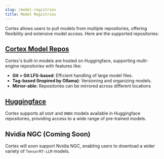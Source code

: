 ```yaml
---
slug: /model-registries
title: Model Registries
---
```



Cortex allows users to pull models from multiple repositories, offering flexibility and extensive model access. Here are the supported repositories:

## [Cortex Model Repos](/docs/hub/cortex-hub)
Cortex's built-in models are hosted on Huggingface, supporting multi-engine repositories with features like:
- **Git + Git LFS-based**: Efficient handling of large model files.
- **Tag-based (Inspired by Ollama)**: Versioning and organizing models.
- **Mirror-able**: Repositories can be mirrored across different locations

## [Huggingface](/docs/hub/hugging-face)
Cortex supports all `GGUF` and `ONNX` models available in Huggingface repositories, providing access to a wide range of pre-trained models.
## Nvidia NGC (Coming Soon)
Cortex will soon support Nvidia NGC, enabling users to download a wider variety of `TensorRT-LLM` models.
